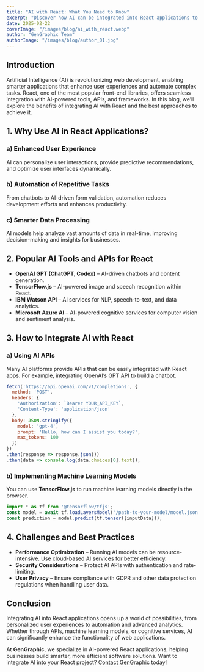 ```yaml
---
title: "AI with React: What You Need to Know"
excerpt: "Discover how AI can be integrated into React applications to enhance user experiences, automate tasks, and build smarter applications."
date: 2025-02-22
coverImage: "/images/blog/ai_with_react.webp"
author: "GenGraphic Team"
authorImage: "/images/blog/author_01.jpg"
---
```


## Introduction

Artificial Intelligence (AI) is revolutionizing web development, enabling smarter applications that enhance user experiences and automate complex tasks. React, one of the most popular front-end libraries, offers seamless integration with AI-powered tools, APIs, and frameworks. In this blog, we’ll explore the benefits of integrating AI with React and the best approaches to achieve it.

## 1. Why Use AI in React Applications?

### **a) Enhanced User Experience**
AI can personalize user interactions, provide predictive recommendations, and optimize user interfaces dynamically.

### **b) Automation of Repetitive Tasks**
From chatbots to AI-driven form validation, automation reduces development efforts and enhances productivity.

### **c) Smarter Data Processing**
AI models help analyze vast amounts of data in real-time, improving decision-making and insights for businesses.

## 2. Popular AI Tools and APIs for React

- **OpenAI GPT (ChatGPT, Codex)** – AI-driven chatbots and content generation.
- **TensorFlow.js** – AI-powered image and speech recognition within React.
- **IBM Watson API** – AI services for NLP, speech-to-text, and data analytics.
- **Microsoft Azure AI** – AI-powered cognitive services for computer vision and sentiment analysis.

## 3. How to Integrate AI with React

### **a) Using AI APIs**
Many AI platforms provide APIs that can be easily integrated with React apps. For example, integrating OpenAI’s GPT API to build a chatbot.

```javascript
fetch('https://api.openai.com/v1/completions', {
  method: 'POST',
  headers: {
    'Authorization': `Bearer YOUR_API_KEY`,
    'Content-Type': 'application/json'
  },
  body: JSON.stringify({
    model: 'gpt-4',
    prompt: 'Hello, how can I assist you today?',
    max_tokens: 100
  })
})
.then(response => response.json())
.then(data => console.log(data.choices[0].text));
```

### **b) Implementing Machine Learning Models**
You can use **TensorFlow.js** to run machine learning models directly in the browser.

```javascript
import * as tf from '@tensorflow/tfjs';
const model = await tf.loadLayersModel('/path-to-your-model/model.json');
const prediction = model.predict(tf.tensor([inputData]));
```

## 4. Challenges and Best Practices

- **Performance Optimization** – Running AI models can be resource-intensive. Use cloud-based AI services for better efficiency.
- **Security Considerations** – Protect AI APIs with authentication and rate-limiting.
- **User Privacy** – Ensure compliance with GDPR and other data protection regulations when handling user data.

## Conclusion

Integrating AI into React applications opens up a world of possibilities, from personalized user experiences to automation and advanced analytics. Whether through APIs, machine learning models, or cognitive services, AI can significantly enhance the functionality of web applications.

At **GenGraphic**, we specialize in AI-powered React applications, helping businesses build smarter, more efficient software solutions. Want to integrate AI into your React project? [Contact GenGraphic](https://gengraphic.ro/) today! 
